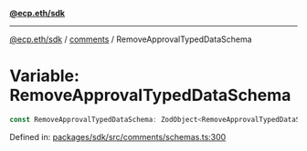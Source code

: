 [**@ecp.eth/sdk**](../../index.mdx)

***

[@ecp.eth/sdk](/sdk-reference/index.mdx) / [comments](/sdk-reference/comments/index.mdx) / RemoveApprovalTypedDataSchema

# Variable: RemoveApprovalTypedDataSchema

```ts
const RemoveApprovalTypedDataSchema: ZodObject<RemoveApprovalTypedDataSchemaType>;
```

Defined in: [packages/sdk/src/comments/schemas.ts:300](https://github.com/ecp-eth/comments-monorepo/blob/main/packages/sdk/src/comments/schemas.ts#L300)
